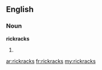 ==English==

===Noun===
'''rickracks'''

# {{plural of|[[rickrack]]}}

[[ar:rickracks]]
[[fr:rickracks]]
[[my:rickracks]]